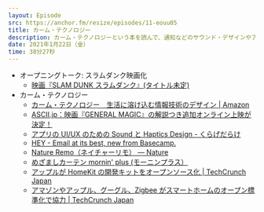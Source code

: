 ```yaml
---
layout: Episode
src: https://anchor.fm/resize/episodes/11-eouu05
title: カーム・テクノロジー
description: カーム・テクノロジーという本を読んで、通知などのサウンド・デザインやアンビエント・デザイン、本を読むきっかけになったGeneral Magicなどについて話しました。
date: 2021年1月22日（金）
time: 38分27秒
---
```


- オープニングトーク: スラムダンク映画化
  - [映画『SLAM DUNK スラムダンク』(タイトル未定)](https://slamdunk-movie.jp/)
- カーム・テクノロジー
  - [カーム・テクノロジー　生活に溶け込む情報技術のデザイン | Amazon](https://www.amazon.co.jp/dp/B08FB7YJK7)
  - [ASCII.jp：映画『GENERAL MAGIC』の解説つき追加オンライン上映が決定！](https://ascii.jp/elem/000/004/025/4025337/)
  - [アプリの UI/UX のための Sound と Haptics Design - くらげだらけ](https://kudakurage.hatenadiary.com/entry/2019/08/13/080000)
  - [HEY - Email at its best, new from Basecamp.](https://hey.com/)
  - [Nature Remo（ネイチャーリモ） — Nature](https://nature.global/jp/nature-remo)
  - [めざましカーテン mornin' plus (モーニンプラス）](https://mornin.jp/)
  - [アップルが HomeKit の開発キットをオープンソース化 | TechCrunch Japan](https://jp.techcrunch.com/2019/12/20/2019-12-19-anybody-can-now-make-homekit-accessories/)
  - [アマゾンやアップル、グーグル、Zigbee がスマートホームのオープン標準化で協力 | TechCrunch Japan](https://jp.techcrunch.com/2019/12/19/2019-12-19-amazon-apple-google-and-zigbee-join-forces-for-an-open-smart-home-standard/)
